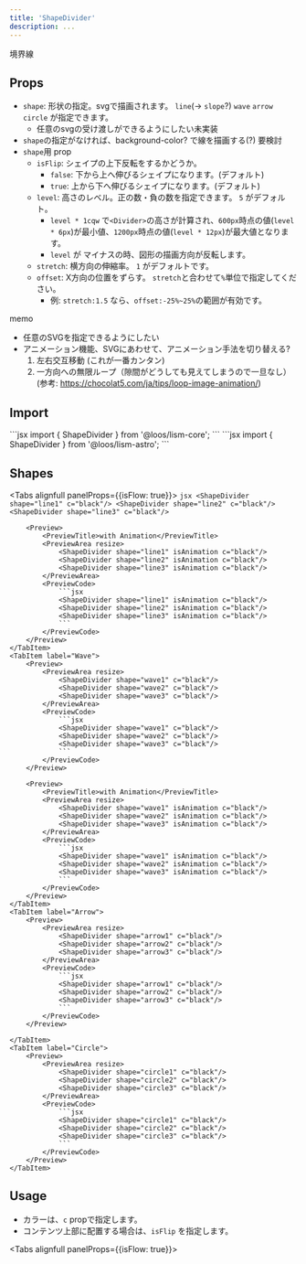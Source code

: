 ```yaml
---
title: 'ShapeDivider'
description: ...
---
```




境界線

## Props

- `shape`: 形状の指定。svgで描画されます。 `line`(→ `slope`?) `wave` `arrow` `circle` が指定できます。
	- 任意のsvgの受け渡しができるようにしたい<MemoBadge>未実装</MemoBadge>
- `shape`の指定がなければ、background-color? で線を描画する(?) <MemoBadge>要検討</MemoBadge>
- `shape`用 prop
	- `isFlip`: シェイプの上下反転をするかどうか。 
		- `false`: 下から上へ伸びるシェイプになります。(デフォルト)
		- `true`: 上から下へ伸びるシェイプになります。(デフォルト)
	- `level`: 高さのレベル。正の数・負の数を指定できます。 `5` がデフォルト。
		- `level * 1cqw` で`<Divider>`の高さが計算され、`600px`時点の値(`level * 6px`)が最小値、`1200px`時点の値(`level * 12px`)が最大値となります。
		- `level` が マイナスの時、図形の描画方向が反転します。
	- `stretch`: 横方向の伸縮率。 `1` がデフォルトです。
	- `offset`: X方向の位置をずらす。 `stretch`と合わせて`%`単位で指定してください。
		- 例: `stretch:1.5` なら、`offset:-25%~25%`の範囲が有効です。


memo 
- 任意のSVGを指定できるようにしたい
- アニメーション機能、SVGにあわせて、アニメーション手法を切り替える?
	1. 左右交互移動 (これが一番カンタン)
	2. 一方向への無限ループ（隙間がどうしても見えてしまうので一旦なし）  
	(参考: https://chocolat5.com/ja/tips/loop-image-animation/)


## Import

<Preview>
	<PreviewCode slot='tab' label='React'>
```jsx
import { ShapeDivider } from '@loos/lism-core';
```
	</PreviewCode>
	<PreviewCode slot='tab' label='Astro'>
```jsx
import { ShapeDivider } from '@loos/lism-astro';
```
	</PreviewCode>
</Preview>

## Shapes
<Tabs alignfull panelProps={{isFlow: true}}>
	<TabItem label="Line">
		<Preview>
			<PreviewArea resize>
				<ShapeDivider shape="line1" c="black"/>
				<ShapeDivider shape="line2" c="black"/>
				<ShapeDivider shape="line3" c="black"/>
			</PreviewArea>
			<PreviewCode>
				```jsx
				<ShapeDivider shape="line1" c="black"/>
				<ShapeDivider shape="line2" c="black"/>
				<ShapeDivider shape="line3" c="black"/>
				```
			</PreviewCode>
		</Preview>

		<Preview>
			<PreviewTitle>with Animation</PreviewTitle>
			<PreviewArea resize>
				<ShapeDivider shape="line1" isAnimation c="black"/>
				<ShapeDivider shape="line2" isAnimation c="black"/>
				<ShapeDivider shape="line3" isAnimation c="black"/>
			</PreviewArea>
			<PreviewCode>
				```jsx
				<ShapeDivider shape="line1" isAnimation c="black"/>
				<ShapeDivider shape="line2" isAnimation c="black"/>
				<ShapeDivider shape="line3" isAnimation c="black"/>
				```
			</PreviewCode>
		</Preview>
	</TabItem>
	<TabItem label="Wave">
		<Preview>
			<PreviewArea resize>
				<ShapeDivider shape="wave1" c="black"/>
				<ShapeDivider shape="wave2" c="black"/>
				<ShapeDivider shape="wave3" c="black"/>
			</PreviewArea>
			<PreviewCode>
				```jsx
				<ShapeDivider shape="wave1" c="black"/>
				<ShapeDivider shape="wave2" c="black"/>
				<ShapeDivider shape="wave3" c="black"/>
				```
			</PreviewCode>
		</Preview>

		<Preview>
			<PreviewTitle>with Animation</PreviewTitle>
			<PreviewArea resize>
				<ShapeDivider shape="wave1" isAnimation c="black"/>
				<ShapeDivider shape="wave2" isAnimation c="black"/>
				<ShapeDivider shape="wave3" isAnimation c="black"/>
			</PreviewArea>
			<PreviewCode>
				```jsx
				<ShapeDivider shape="wave1" isAnimation c="black"/>
				<ShapeDivider shape="wave2" isAnimation c="black"/>
				<ShapeDivider shape="wave3" isAnimation c="black"/>
				```
			</PreviewCode>
		</Preview>
	</TabItem>
	<TabItem label="Arrow">
		<Preview>
			<PreviewArea resize>
				<ShapeDivider shape="arrow1" c="black"/>
				<ShapeDivider shape="arrow2" c="black"/>
				<ShapeDivider shape="arrow3" c="black"/>
			</PreviewArea>
			<PreviewCode>
				```jsx
				<ShapeDivider shape="arrow1" c="black"/>
				<ShapeDivider shape="arrow2" c="black"/>
				<ShapeDivider shape="arrow3" c="black"/>
				```
			</PreviewCode>
		</Preview>

	</TabItem>
	<TabItem label="Circle">
		<Preview>
			<PreviewArea resize>
				<ShapeDivider shape="circle1" c="black"/>
				<ShapeDivider shape="circle2" c="black"/>
				<ShapeDivider shape="circle3" c="black"/>
			</PreviewArea>
			<PreviewCode>
				```jsx
				<ShapeDivider shape="circle1" c="black"/>
				<ShapeDivider shape="circle2" c="black"/>
				<ShapeDivider shape="circle3" c="black"/>
				```
			</PreviewCode>
		</Preview>
	</TabItem>
</Tabs>


## Usage

- カラーは、`c` propで指定します。
- コンテンツ上部に配置する場合は、`isFlip` を指定します。

<Tabs alignfull panelProps={{isFlow: true}}>
	<TabItem label="Line">
		<LineDemo />
	</TabItem>
	<TabItem label="Wave">
		<WaveDemo />
	</TabItem>
	<TabItem label="Arrow">
		<ArrowDemo />
	</TabItem>
	<TabItem label="Circle">
		<CircleDemo />
	</TabItem>
</Tabs>

